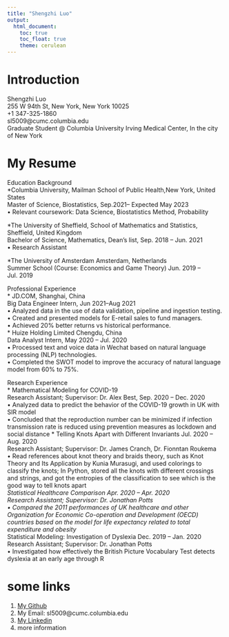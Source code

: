 ```yaml
---
title: "Shengzhi Luo"
output: 
  html_document:
    toc: true
    toc_float: true
    theme: cerulean
---
```


# Introduction
Shengzhi Luo
<br>
255 W 94th St, New York, New York 10025 
<br>
+1 347-325-1860 
<br>
sl5009@cumc.columbia.edu
<br>
Graduate Student @ Columbia University Irving Medical Center, In the city of New York

# My Resume
Education Background<br>
*Columbia University, Mailman School of Public Health,New York, United States<br>
Master of Science, Biostatistics, Sep.2021– Expected May 2023<br>
•	Relevant coursework: Data Science, Biostatistics Method, Probability

*The University of Sheffield, School of Mathematics and Statistics, Sheffield, United Kingdom<br>
Bachelor of Science, Mathematics, Dean’s list, Sep. 2018 – Jun. 2021<br>
•	Research Assistant 
                                                            
*The University of Amsterdam	Amsterdam, Netherlands<br>
Summer School (Course: Economics and Game Theory)	Jun. 2019 – Jul. 2019<br>

Professional Experience <br>
* JD.COM, Shanghai, China <br>
Big Data Engineer Intern, Jun 2021–Aug 2021<br>
•	Analyzed data in the use of data validation, pipeline and ingestion testing.<br>
•	Created and presented models for E-retail sales to fund managers. <br>
•	Achieved 20% better returns vs historical performance.<br>
* Huize Holding Limited	Chengdu, China <br>
Data Analyst Intern, May 2020 – Jul. 2020<br>
•	Processed text and voice data in Wechat based on natural language processing (NLP) technologies. <br>
•	Completed the SWOT model to improve the accuracy of natural language model from 60% to 75%.
<br>

Research Experience<br>
* Mathematical Modeling for COVID-19	
Research Assistant; Supervisor: Dr. Alex Best, Sep. 2020 – Dec. 2020 <br>
•	Analyzed data to predict the behavior of the COVID-19 growth in UK with SIR model <br>
•	Concluded that the reproduction number can be minimized if infection transmission rate is reduced using prevention measures as lockdown and social distance
* Telling Knots Apart with Different Invariants	Jul. 2020 – Aug. 2020<br>
Research Assistant; Supervisor: Dr. James Cranch, Dr. Fionntan Roukema<br>
•	Read references about knot theory and braids theory, such as Knot Theory and Its Application by Kunia Murasugi, and used colorings to classify the knots; In Python, stored all the knots with different crossings and strings, and got the entropies of the classification to see which is the good way to tell knots apart<br>
*Statistical Healthcare Comparison	Apr. 2020 – Apr. 2020<br>
Research Assistant; Supervisor: Dr. Jonathan Potts<br>
•	Compared the 2011 performances of UK healthcare and other Organization for Economic Co-operation and Development (OECD) countries based on the model for life expectancy related to total expenditure and obesity<br>
*Statistical Modeling: Investigation of Dyslexia	Dec. 2019 – Jan. 2020<br>
Research Assistant; Supervisor: Dr. Jonathan Potts<br>
•	Investigated how effectively the British Picture Vocabulary Test detects dyslexia at an early age through R<br>

# some links 
1. [My Github](https://github.com/ShengzhiLuo)<br>
2. My Email: sl5009@cumc.columbia.edu <br>
3. [My Linkedin](https://www.linkedin.com/in/shengzhi-luo-a5963119b/)
4. more information
